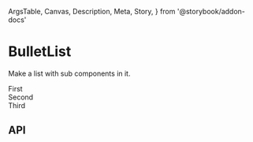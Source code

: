   ArgsTable,
  Canvas,
  Description,
  Meta,
  Story,
} from '@storybook/addon-docs'

<Meta title="Components/Data Display/BulletList" />

# BulletList

<Description>Make a list with sub components in it.</Description>

<Canvas>
  <Story name="Basic">
    <BulletList>
      <div>First</div>
      <div>Second</div>
      <div>Third</div>
    </BulletList>
  </Story>
</Canvas>

## API

<ArgsTable of={BulletList} />
